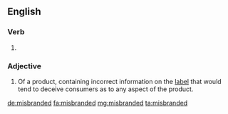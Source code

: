 ==English==

===Verb===
{{head|en|verb form}}

# {{en-past of|misbrand}}

===Adjective===
{{en-adj}}
# {{label|en|US|legal}} Of a product, containing incorrect information on the [[label]] that would tend to deceive consumers as to any aspect of the product.

[[de:misbranded]]
[[fa:misbranded]]
[[mg:misbranded]]
[[ta:misbranded]]
